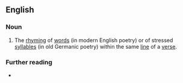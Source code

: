 ==English==

===Noun===
{{examples|
* English example ([[perfect rhyme|perfect]] [[end rhyme]] of whole words in {{w|Edgar Allen Poe}}'s ''{{w|The Raven}}):
*: Once upon a midnight dr'''eary''', while I pondered, weak and w'''eary'''
* Norse example ([[half rhyme]] of stressed syllables only, not of whole words, in the ''{{w|Þórsdrápa}}''):
*: '''end'''r til Ymsa '''kind'''ar
}}
{{en-noun|~}}

# The [[rhyming]] of [[word]]s (in modern English poetry) or of stressed [[syllable]]s (in old Germanic poetry) within the same [[line]] of a [[verse]].
#: {{coordinate terms|en|half rhyme|perfect rhyme}}

===Further reading===
* {{pedia}}